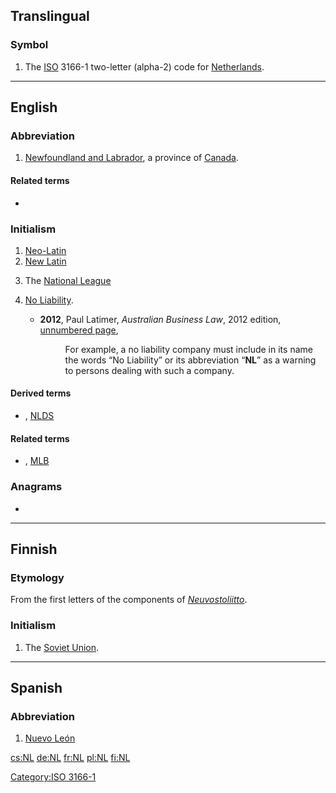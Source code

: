 {{also|.nl|nl|nl.|␤}}
==Translingual==

===Symbol===
{{head|mul|symbol}}
# The [[ISO]] 3166-1 two-letter (alpha-2) code for [[Netherlands]].

[[Category:ISO 3166-1]]

----

==English==

===Abbreviation===
{{rfc-header|Abbreviation}}
{{head|en|abbreviation}}

# [[Newfoundland and Labrador]], a province of [[Canada]].

====Related terms====
* {{sense|province}} {{l|en|Nfld.}}

===Initialism===
{{rfc-header|Initialism}}
{{head|en|initialism}}

# [[Neo-Latin]]
# [[New Latin]]
# {{label|en|US|Canada|baseball}} The [[National League]]
# {{label|en|Australia|business|legal|in a company name}}[[no liability|No Liability]].
#* '''2012''', Paul Latimer, ''Australian Business Law'', 2012 edition, [http://books.google.com.au/books?id=FsGY43LveKoC&pg=PT1524&dq=%22nl%22+liability+australia+-intitle:%22%22+-inauthor:%22%22&hl=en&sa=X&ei=b1m_T-KQLqG3iQfto9G_Cg&redir_esc=y#v=onepage&q&f=false unnumbered page],
#*: For example, a no liability company must include in its name the words “No Liability” or its abbreviation “'''NL'''” as a warning to persons dealing with such a company.

====Derived terms====
* {{sense|baseball}} {{l|en|NLCS}} , [[NLDS]]

====Related terms====
* {{sense|baseball}} {{l|en|AL}} , [[MLB]]

===Anagrams===
* {{l|en|ln}}

----

==Finnish==

===Etymology===
From the first letters of the components of ''[[Neuvostoliitto]]''.

===Initialism===
{{rfc-header|Initialism}}
{{head|fi|initialism}}

# The [[Soviet Union]].

----

==Spanish==

===Abbreviation===
{{rfc-header|Abbreviation}}
{{head|es|abbreviation}}

# [[Nuevo León]] {{gloss|Mexican state}}

[[cs:NL]]
[[de:NL]]
[[fr:NL]]
[[pl:NL]]
[[fi:NL]]